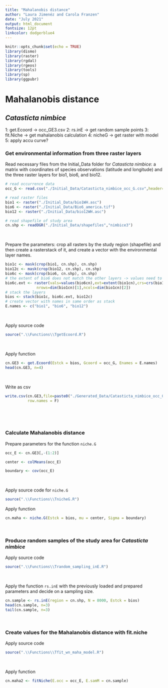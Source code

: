 ```yaml
---
title: "Mahalanobis distance"
author: "Laura Jimenéz and Carola Franzen"
date: "July 2021"
output: html_document
fontsize: 12pt
linkcolor: dodgerblue4
---
```


```r
knitr::opts_chunk$set(echo = TRUE)
library(dismo)
library(raster)
library(rgdal)
library(rgeos)
library(tools)
library(sp)
library(ggpubr)

```

# Mahalanobis distance

## *Catasticta nimbice*

1: get.Ecoord -> occ_GE3.csv
2: rs.inE -> get random sample points
3: fit.Niche -> get mahalanobis calculation
4: nicheG -> get raster with model
5: apply accu curve?

### Get environmental information from three raster layers

Read necessary files from the Initial_Data folder for *Catasticta nimbice*: a matrix with coordinates of species observations (latitude and longitude) and the three raster layers for bio1, bio6, and bio12.  
```r
# read occurrence data
occ_G <- read.csv("./Initial_Data/Catasticta_nimbice_occ_G.csv",header=T)[,-1]

# read raster files
bio1 <- raster("./Initial_Data/bio1WH.asc")
bio6 <- raster("./Initial_Data/Bio6_america.tif")
bio12 <- raster("./Initial_Data/bio12WH.asc")

# read shapefile of study area
cn.shp <- readOGR("./Initial_Data/shapefiles","nimbice3")
```
\

Prepare the parameters: crop all rasters by the study region (shapefile) and then create a rasterstack of it, and create a vector with the environmental layer names.
```r
bio1c <- mask(crop(bio1, cn.shp), cn.shp)
bio12c <- mask(crop(bio12, cn.shp), cn.shp)
bio6c <- mask(crop(bio6, cn.shp), cn.shp)
# the extent of bio6 does not match the other layers -> values need to be adjusted
bio6c.ext <- raster(vals=values(bio6cn),ext=extent(bio1cn),crs=crs(bio1cn),
              nrows=dim(bio1cn)[1],ncols=dim(bio1cn)[2])
# stack the layers
bios <- stack(bio1c, bio6c.ext, bio12c)
# create vector with names in same order as stack
E.names <- c("bio1", "bio6", "bio12")

```
\

Apply source code
```r
source(".\\Functions\\TgetEcoord.R")
```
\

Apply function
```r
cn.GE3 <- get.Ecoord(Estck = bios, Gcoord = occ_G, Enames = E.names)
head(cn.GE3, n=4)
```
\

Write as csv
```r
write.csv(cn.GE3,file=paste0("./Generated_Data/Catasticta_nimbice_occ_GE3.csv"),
          row.names = F)
```
\

\
<!---- put mean and covariance _OR_ do the whole fitniche calculation ---->

### Calculate Mahalanobis distance

Prepare parameters for the function `niche.G`

```r
occ_E <- cn.GE3[,-(1:2)]

center <- colMeans(occ_E)

boundary <- cov(occ_E)
```
\

Apply source code for `niche.G`
```r
source(".\\Functions\\TnicheG.R")
```

Apply function
```r
cn.maha <- niche.G(Estck = bios, mu = center, Sigma = boundary)
```
\

<!---- _OR_ do the whole fitniche calculation ---->


### Produce random samples of the study area for *Catasticta nimbice*

Apply source code
```r
source(".\\Functions\\Trandom_sampling_inE.R")
```
\

Apply the function `rs.inE` with the previously loaded and prepared parameters and decide on a sampling size.
```r
cn.sample <- rs.inE(region = cn.shp, N = 8000, Estck = bios)
head(cn.sample, n=3)
tail(cn.sample, n=3)
```
\

### Create values for the Mahalanobis distance with fit.niche

Apply source code
```r
source(".\\Functions\\Tfit_wn_maha_model.R")
```
\

Apply function
```r
cn.maha2 <- fitNiche(E.occ = occ_E, E.samM = cn.sample)
```

